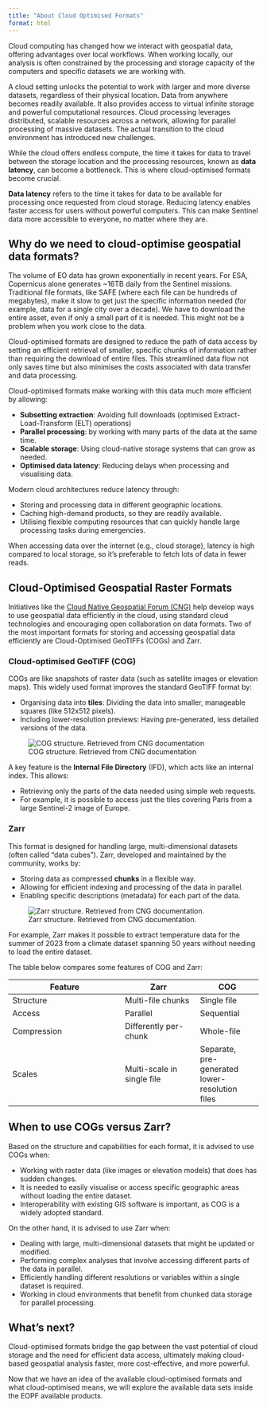 ```yaml
---
title: "About Cloud Optimised Formats"
format: html
---
```

::: {.justify}

Cloud computing has changed how we interact with geospatial data, offering advantages over local workflows. 
When working locally, our analysis is often constrained by the processing and storage capacity of the computers and specific datasets we are working with.

A cloud setting unlocks the potential to work with larger and more diverse datasets, regardless of their physical location. Data from anywhere becomes readily available. It also provides access to virtual infinite storage and powerful computational resources. 
Cloud processing leverages distributed, scalable resources across a network, allowing for parallel processing of massive datasets.
The actual transition to the cloud environment has introduced new challenges.

While the cloud offers endless compute, the time it takes for data to travel between the storage location and the processing resources, known as **data latency**, can become a bottleneck. This is where cloud-optimised formats become crucial.

::: {.callout-note}
**Data latency** refers to the time it takes for data to be available for processing once requested from cloud storage.
Reducing latency enables faster access for users without powerful computers. This can make Sentinel data more accessible to everyone, no matter where they are.
:::


## Why do we need to cloud-optimise geospatial data formats? {.unnumbered}

The volume of EO data has grown exponentially in recent years. For ESA, Copernicus alone generates ~16TB daily from the Sentinel missions.
Traditional file formats, like SAFE (where each file can be hundreds of megabytes), make it slow to get just the specific information needed (for example, data for a single city over a decade). We have to download the entire asset, even if only a small part of it is needed. This might not be a problem when you work close to the data.


Cloud-optimised formats are designed to reduce the path of data access by setting an efficient retrieval of smaller, specific chunks of information rather than requiring the download of entire files. This streamlined data flow not only saves time but also minimises the costs associated with data transfer and data processing.

Cloud-optimised formats make working with this data much more efficient by allowing:

- **Subsetting extraction**: Avoiding full downloads (optimised Extract-Load-Transform (ELT) operations)
- **Parallel processing**: by working with many parts of the data at the same time.
- **Scalable storage**: Using cloud-native storage systems that can grow as needed.
- **Optimised data latency**: Reducing delays when processing and visualising data.

Modern cloud architectures reduce latency through:

- Storing and processing data in different geographic locations.
- Caching high-demand products, so they are readily available.
- Utilising flexible computing resources that can quickly handle large processing tasks during emergencies.

::: {.callout-note}
When accessing data over the internet (e.g., cloud storage), latency is high compared to local storage, so it's preferable to fetch lots of data in fewer reads.
:::

## Cloud-Optimised Geospatial Raster Formats {.unnumbered}

Initiatives like the [Cloud Native Geospatial Forum (CNG)](https://cloudnativegeo.org/) help develop ways to use geospatial data efficiently in the cloud, using standard cloud technologies and encouraging open collaboration on data formats. Two of the most important formats for storing and accessing geospatial data efficiently are Cloud-Optimised GeoTIFFs (COGs) and Zarr.

### Cloud-optimised GeoTIFF (COG) {.unnumbered}

COGs are like snapshots of raster data (such as satellite images or elevation maps). This widely used format improves the standard GeoTIFF format by:

- Organising data into **tiles**: Dividing the data into smaller, manageable squares (like 512x512 pixels).
- Including lower-resolution previews: Having pre-generated, less detailed versions of the data.

![COG structure. Retrieved from CNG documentation](img/cogtiff.png)

A key feature is the **Internal File Directory** (IFD), which acts like an internal index. This allows:

- Retrieving only the parts of the data needed using simple web requests.
- For example, it is possible to access just the tiles covering Paris from a large Sentinel-2 image of Europe.

### Zarr {.unnumbered}

This format is designed for handling large, multi-dimensional datasets (often called "data cubes"). Zarr, developed and maintained by the community, works by:

- Storing data as compressed **chunks** in a flexible way.
- Allowing for efficient indexing and processing of the data in parallel.
- Enabling specific descriptions (metadata) for each part of the data.

![Zarr structure. Retrieved from CNG documentation.](img/zarr1.png)

For example, Zarr makes it possible to extract temperature data for the summer of 2023 from a climate dataset spanning 50 years without needing to load the entire dataset.

The table below compares some features of COG and Zarr:

| Feature | Zarr | COG |
|---------|------|-----|
| Structure | Multi-file chunks | Single file |
| Access | Parallel | Sequential |
| Compression | Differently per-chunk | Whole-file |
| Scales | Multi-scale in single file | Separate, pre-generated lower-resolution files |


## When to use COGs versus Zarr? {.unnumbered}

Based on the structure and capabilities for each format, it is advised to use COGs when:

- Working with raster data (like images or elevation models) that does has sudden changes.
- It is needed to easily visualise or access specific geographic areas without loading the entire dataset.
- Interoperability with existing GIS software is important, as COG is a widely adopted standard.

On the other hand, it is advised to use Zarr when:

- Dealing with large, multi-dimensional datasets that might be updated or modified.
- Performing complex analyses that involve accessing different parts of the data in parallel.
- Efficiently handling different resolutions or variables within a single dataset is required.
- Working in cloud environments that benefit from chunked data storage for parallel processing.

## What's next? {.unnumbered}
Cloud-optimised formats bridge the gap between the vast potential of cloud storage and the need for efficient data access, ultimately making cloud-based geospatial analysis faster, more cost-effective, and more powerful.

Now that we have an idea of the available cloud-optimised formats and what cloud-optimised means, we will explore the available data sets inside the EOPF available products.

:::